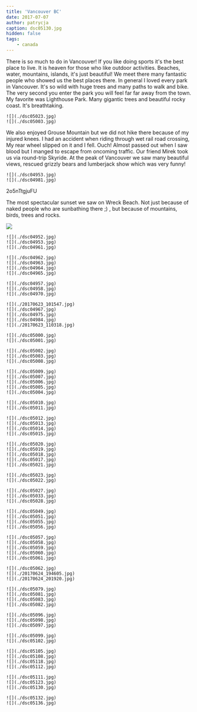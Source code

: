 ```yaml
---
title: 'Vancouver BC'
date: 2017-07-07
author: patrycja
caption: dsc05130.jpg
hidden: false
tags: 
    - canada
---
```


There is so much to do in Vancouver! If you like doing sports it's the best place to live. It is heaven for those who like outdoor activities. Beaches, water, mountains, islands, it's just beautiful! We meet there many fantastic people who showed us the best places there. In general I loved every park in Vancouver. It's so wild with huge trees and many paths to walk and bike. The very second you enter the park you will feel far far away from the town. 
My favorite was Lighthouse Park. Many gigantic trees and beautiful rocky coast. It's breathtaking.

```grid|2
![](./dsc05023.jpg)
![](./dsc05003.jpg)
```

We also enjoyed Grouse Mountain but we did not hike there because of my injured knees. I had an accident when riding through wet rail road crossing, My rear wheel slipped on it and I fell. Ouch! Almost passed out when I saw blood but I manged to escape from oncoming traffic.
Our friend Mirek took us via round-trip Skyride. At the peak of Vancouver we saw many beautiful views, rescued grizzly bears and lumberjack show which was very funny! 

```grid|2
![](./dsc04953.jpg)
![](./dsc04981.jpg)
```

<youtube>2o5nTtgjuFU</youtube>

The most spectacular sunset we saw on Wreck Beach. Not just because of naked people who are sunbathing there ;) , but because of mountains, birds, trees and rocks.

![](./dsc04950.jpg)
```grid|3
![](./dsc04952.jpg)
![](./dsc04953.jpg)
![](./dsc04961.jpg)
```
```grid|4
![](./dsc04962.jpg)
![](./dsc04963.jpg)
![](./dsc04964.jpg)
![](./dsc04965.jpg)
```
```grid|3
![](./dsc04957.jpg)
![](./dsc04958.jpg)
![](./dsc04970.jpg)
```
```grid|5
![](./20170623_101547.jpg)
![](./dsc04967.jpg)
![](./dsc04975.jpg)
![](./dsc04984.jpg)
![](./20170623_110318.jpg)
```
```grid|2
![](./dsc05000.jpg)
![](./dsc05001.jpg)
```
```grid|3
![](./dsc05002.jpg)
![](./dsc05003.jpg)
![](./dsc05008.jpg)
```
```grid|5
![](./dsc05009.jpg)
![](./dsc05007.jpg)
![](./dsc05006.jpg)
![](./dsc05005.jpg)
![](./dsc05004.jpg)
```
```grid|2
![](./dsc05010.jpg)
![](./dsc05011.jpg)
```
```grid|4
![](./dsc05012.jpg)
![](./dsc05013.jpg)
![](./dsc05014.jpg)
![](./dsc05015.jpg)
```
```grid|5
![](./dsc05020.jpg)
![](./dsc05019.jpg)
![](./dsc05018.jpg)
![](./dsc05017.jpg)
![](./dsc05021.jpg)
```
```grid|2
![](./dsc05023.jpg)
![](./dsc05022.jpg)
```
```grid|3
![](./dsc05027.jpg)
![](./dsc05033.jpg)
![](./dsc05028.jpg)
```
```grid|4
![](./dsc05049.jpg)
![](./dsc05051.jpg)
![](./dsc05055.jpg)
![](./dsc05056.jpg)
```
```grid|5
![](./dsc05057.jpg)
![](./dsc05058.jpg)
![](./dsc05059.jpg)
![](./dsc05060.jpg)
![](./dsc05061.jpg)
```
```grid|3
![](./dsc05062.jpg)
![](./20170624_194605.jpg)
![](./20170624_201920.jpg)
```
```grid|4
![](./dsc05079.jpg)
![](./dsc05081.jpg)
![](./dsc05083.jpg)
![](./dsc05082.jpg)
```
```grid|3
![](./dsc05096.jpg)
![](./dsc05098.jpg)
![](./dsc05097.jpg)
```
```grid|2
![](./dsc05099.jpg)
![](./dsc05102.jpg)
```
```grid|4
![](./dsc05105.jpg)
![](./dsc05108.jpg)
![](./dsc05118.jpg)
![](./dsc05112.jpg)
```
```grid|3
![](./dsc05111.jpg)
![](./dsc05123.jpg)
![](./dsc05130.jpg)
```
```grid|2
![](./dsc05132.jpg)
![](./dsc05136.jpg)
```